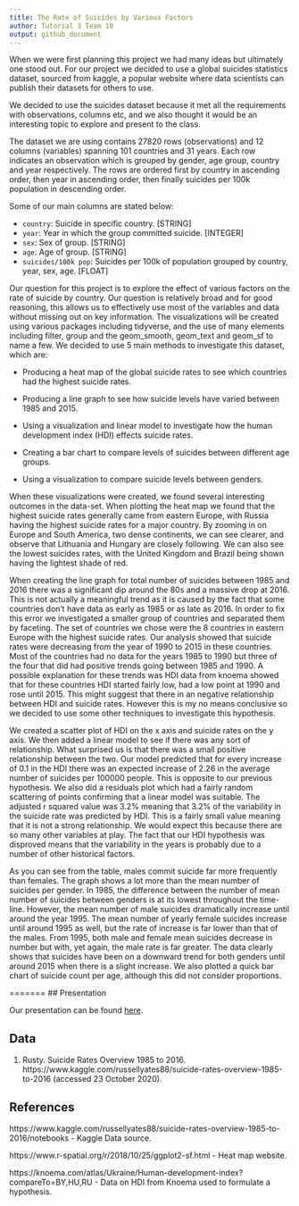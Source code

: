 ```yaml
---
title: The Rate of Suicides by Various Factors
author: Tutorial 3 Team 10
output: github_document
---
```


When we were first planning this project we had many ideas but ultimately one stood out. For our project we decided to use a global suicides statistics dataset, sourced from kaggle, a popular website where data scientists can publish their datasets for others to use.

We decided to use the suicides dataset because it met all the requirements with observations, columns etc, and we also thought it would be an interesting topic to explore and present to the class.

The dataset we are using contains 27820 rows (observations) and 12 columns (variables) spanning 101 countries and 31 years. Each row indicates an observation which is grouped by gender, age group, country and year respectively. The rows are ordered first by country in ascending order, then year in ascending order, then finally suicides per 100k population in descending order.

Some of our main columns are stated below:

- `country`: Suicide in specific country. [STRING]
- `year`: Year in which the group committed suicide. [INTEGER]
- `sex`: Sex of group. [STRING]
- `age`: Age of group. [STRING]
- `suicides/100k pop`: Suicides per 100k of population grouped by country, year, sex, age. [FLOAT]


Our question for this project is to explore the effect of various factors on the rate of suicide by country. Our question is relatively broad and for good reasoning, this allows us to effectively use most of the variables and data without missing out on key information. The visualizations will be created using various packages including tidyverse, and the use of many elements including filter, group and the geom_smooth, geom_text and geom_sf to name a few. We decided to use 5 main methods to investigate this dataset, which are:

- Producing a heat map of the global suicide rates to see which countries had the highest suicide rates.

- Producing a line graph to see how suicide levels have varied between 1985 and 2015.

- Using a visualization and linear model to investigate how the human development index (HDI) effects suicide rates.

- Creating a bar chart to compare levels of suicides between different age groups.

- Using a visualization to compare suicide levels between genders.

When these visualizations were created, we found several interesting outcomes in the data-set. When plotting the heat map we found that the highest suicide rates generally came from eastern Europe, with Russia having the highest suicide rates for a major country. By zooming in on Europe and South America, two dense continents, we can see clearer, and observe that Lithuania and Hungary are closely following. We can also see the lowest suicides rates, with the United Kingdom and Brazil being shown having the lightest shade of red. 

When creating the line graph for total number of suicides between 1985 and 2016 there was a significant dip around the 80s and a massive drop at 2016. This is not actually a meaningful trend as it is caused by the fact that some countries don't have data as early as 1985 or as late as 2016. In order to fix this error we investigated a smaller group of countries and separated them by faceting. The set of countries we chose were the 8 countries in eastern Europe with the highest suicide rates. Our analysis showed that suicide rates were decreasing from the year of 1990 to 2015 in these countries. Most of the countries had no data for the years 1985 to 1990 but three of the four that did had positive trends going between 1985 and 1990. A possible explanation for these trends was HDI data from knoema showed that for these countries HDI started fairly low, had a low point at 1990 and rose until 2015. This might suggest that there in an negative relationship between HDI and suicide rates. However this is my no means conclusive so we decided to use some other techniques to investigate this hypothesis.

We created a scatter plot of HDI on the x axis and suicide rates on the y axis. We then added a linear model to see if there was any sort of relationship. What surprised us is that there was a small positive relationship between the two. Our model predicted that for every increase of 0.1 in the HDI there was an expected increase of 2.26 in the average number of suicides per 100000 people. This is opposite to our previous hypothesis.
We also did a residuals plot which had a fairly random scattering of points confirming that a linear model was suitable. The adjusted r squared value was 3.2% meaning that 3.2% of the variability in the suicide rate was predicted by HDI. This is a fairly small value meaning that it is not a strong relationship. We would expect this because there are so many other variables at play. The fact that our HDI hypothesis was disproved means that the variability in the years is probably due to a number of other historical factors. 

As you can see from the table, males commit suicide far more frequently than females. The graph shows a lot more than the mean number of suicides per gender. In 1985, the difference between the number of mean number of suicides between genders is at its lowest throughout the time-line. However, the mean number of male suicides dramatically increase until around the year 1995. The mean number of yearly female suicides increase until around 1995 as well, but the rate of increase is far lower than that of the males. From 1995, both male and female mean suicides decrease in number but with, yet again, the male rate is far greater. The data clearly shows that suicides have been on a downward trend for both genders until around 2015 when there is a slight increase. We also plotted a quick bar chart of suicide count per age, although this did not consider proportions.

=======
## Presentation

Our presentation can be found [here](FinalPresReal.mp4).

## Data

1. Rusty. Suicide Rates Overview 1985 to 2016. https://www.kaggle.com/russellyates88/suicide-rates-overview-1985-to-2016 (accessed 23 October 2020).

## References

https://www.kaggle.com/russellyates88/suicide-rates-overview-1985-to-2016/notebooks - Kaggle Data source.

https://www.r-spatial.org/r/2018/10/25/ggplot2-sf.html - Heat map website.

https://knoema.com/atlas/Ukraine/Human-development-index?compareTo=BY,HU,RU - Data on HDI from Knoema used to formulate a hypothesis.
